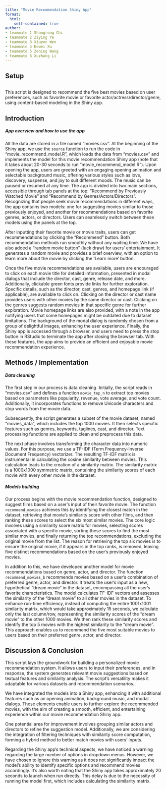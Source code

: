 ```yaml
---
title: "Movie Recommendation Shiny App"
format: 
  html:
    self-contained: true
author:
- teammate 1 Shangrong Chi
- teammate 2 Ziying Ye
- teammate 3 Xiuyun Wen
- teammate 4 Kewei Xu
- teammate 5 Zening Wang
- teammate 6 Xuzhang Li
---
```



## Setup

```r
```
This script is designed to recommend the five best movies based on user preferences, such as favorite movie or favorite actor/actress/director/genre, using content-based modeling in the Shiny app.

## Introduction

##### App overview and how to use the app

All the data are stored in a file named "movies.csv". At the beginning of the Shiny app, we use the `source` function to run the code in "movie_recommend_model.R", which loads the data from "movies.csv" and implements the model for this movie recommendation Shiny app (note that it takes about 20-30 seconds to run "movie_recommend_model.R"). Upon opening the app, users are greeted with an engaging opening animation and selectable background music, offering various styles such as love, discovery, suspense, and joy to suit different moods. The music can be paused or resumed at any time. The app is divided into two main sections, accessible through tab panels at the top: "Recommend by Previously Watched Movie" and "Recommend by Genres/Actors/Directors". Recognizing that people seek movie recommendations in different ways, the app contains two models: one for suggesting movies similar to those previously enjoyed, and another for recommendations based on favorite genres, actors, or directors. Users can seamlessly switch between these models using the panels at the top.

After inputting their favorite movie or movie traits, users can get recommendations by clicking the "Recommend" button. Both recommendation methods run smoothly without any waiting time. We have also added a "random movie button" (luck draw) for users’ entertainment. It generates a random movie and provides a brief overview, with an option to learn more about the movie by clicking the 'Learn more' button.

Once the five movie recommendations are available, users are encouraged to click on each movie title for detailed information, presented in modal dialogs that include the director, cast, genre, release date, and more. Additionally, clickable green fonts provide links for further exploration. Specific details, such as the director, cast, genres, and homepage link (if applicable), are available to click on. Clicking on the director or cast name provides users with other movies by the same director or cast. Clicking on the genres suggests random movies in that specific genre for further exploration. Movie homepage links are also provided, with a note in the app notifying users that some homepages might be outdated due to dataset limitations. The background of the modal dialog is randomly chosen from a group of delightful images, enhancing the user experience. Finally, the Shiny app is accessed through a browser, and users need to press the stop button in RStudio to terminate the app after closing the browser tab. With these features, the app aims to provide an efficient and enjoyable movie recommendation experience.

## Methods / Implementation

##### Data cleaning

The first step in our process is data cleaning. Initially, the script reads in "movies.csv" and defines a function `movie_top_n` to extract top movies based on parameters like popularity, revenue, vote average, and vote count. Additionally, it incorporates functions to remove Unicode characters and stop words from the movie data.

Subsequently, the script generates a subset of the movie dataset, named "movies_data", which includes the top 1000 movies. It then selects specific features such as genres, keywords, taglines, cast, and director. Text processing functions are applied to clean and preprocess this data.

The next phase involves transforming the character data into numeric values. For this purpose, we use a TF-IDF (Term Frequency-Inverse Document Frequency) vectorizer. The resulting TF-IDF matrix is instrumental in calculating the cosine similarity between movies. This calculation leads to the creation of a similarity matrix. The similarity matrix is a 1000x1000 symmetric matrix, containing the similarity scores of each movie with every other movie in the dataset.

##### Models building
Our process begins with the movie recommendation function, designed to suggest films based on a user's input of their favorite movie. The function `recommend_movies` achieves this by identifying the closest match in the dataset, retrieving that movie's similarity score with other films, and then ranking these scores to select the six most similar movies. The core logic involves using a similarity score matrix for movies, selecting scores associated with a specific movie, sorting these scores to find the most similar movies, and finally returning the top recommendations, excluding the original movie from the list. The reason for retrieving the top six movies is to ensure the original movie, if it appears in the top ranks, is removed, leaving five distinct recommendations based on the user's previously enjoyed movies.

In addition to this, we have developed another model for movie recommendations based on genre, actor, and director. The function `recommend_movies_b` recommends movies based on a user’s combination of preferred genre, actor, and director. It treats the user's input as a new, hypothetical "dream movie" in the dataset, encompassing all the user's favorite characteristics. The model calculates TF-IDF vectors and assesses the similarity of the "dream movie" to all other movies in the dataset. To enhance run-time efficiency, instead of computing the entire 1001x1001 similarity matrix, which would take approximately 15 seconds, we calculate only the last column/row, representing the similarity scores of the "dream movie" to the other 1000 movies. We then rank these similarity scores and identify the top 5 movies with the highest similarity to the "dream movie". This approach enables us to recommend the five most suitable movies to users based on their preferred genre, actor, and director.


## Discussion & Conclusion

This script lays the groundwork for building a personalized movie recommendation system. It allows users to input their preferences, and in response, the system generates relevant movie suggestions based on textual features and similarity analysis. The script’s versatility makes it adaptable for various datasets and recommendation scenarios.

We have integrated the models into a Shiny app, enhancing it with additional features such as an opening animation, background music, and modal dialogs. These elements enable users to further explore the recommended movies, with the aim of creating a smooth, efficient, and entertaining experience within our movie recommendation Shiny app.

One potential area for improvement involves grouping similar actors and directors to refine the suggestion model. Additionally, we are considering the integration of filtering techniques with similarity score computation, forming a hybrid method to better match movies with users' inputs.

Regarding the Shiny app's technical aspects, we have noticed a warning regarding the large number of options in dropdown menus. However, we have chosen to ignore this warning as it does not significantly impact the model's ability to identify specific options and recommend movies accordingly. It's also worth noting that the Shiny app takes approximately 20 seconds to launch when run directly. This delay is due to the necessity of running the model first, which includes calculating the similarity matrix.
